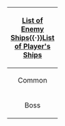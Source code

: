 <center>
{| class="wikitable mw-collapsible mw-collapsed"
|-
!colspan=4 align=center|[[Enemy Vessel|List of Enemy Ships]]{{·}}[[Ship|List of Player's Ships]]
|-
| style="width: 60px;text-align: center;" rowspan=8| Common
| style="width: 50px;text-align: center;"| Destroyers
|colspan=2|
[[Destroyer I-Class]]{{·}}
[[Destroyer Ro-Class]]{{·}}
[[Destroyer Ha-Class]]{{·}}
[[Destroyer Ni-Class]]
|-
| style="width: 50px;text-align: center;"| Cruisers
|colspan=2|
[[Light Cruiser Ho-Class]]{{·}}
[[Light Cruiser He-Class]]{{·}}
[[Light Cruiser To-Class]]{{·}}
[[Light Cruiser Tsu-Class]]{{·}}
[[Torpedo Cruiser Chi-Class]]{{·}}
[[Heavy Cruiser Ri-Class]]{{·}}
[[Heavy Cruiser Ne-Class]]
|-
| style="width: 50px;text-align: center;"| Carriers
|colspan=2|
[[Light Carrier Nu-Class]]{{·}}
[[Standard Carrier Wo-Class]]
|-
| style="width: 50px;text-align: center;"| Battleships
|colspan=2|
[[Battleship Ru-Class]]{{·}}
[[Battleship Ta-Class]]{{·}}
[[Battleship Re-Class]]
|-
| style="width: 50px;text-align: center;"| Transports
|colspan=2|
[[Transport Ship Wa-Class]]
|-
| style="width: 50px;text-align: center;"| Submarines
|colspan=2|
[[Submarine Ka-Class]]{{·}}
[[Submarine Yo-Class]]{{·}}
[[Submarine So-Class]]
|-
| style="text-align: center;"| Fortresses
|colspan=2|
[[Floating Fortress]]{{·}}
[[Escort Fortress]]
|-
| style="width: 50px;text-align: center;"| Imps
|colspan=2|[[PT Imp Pack]]{{·}}[[Artillery Imp]]
|-
| style="text-align: center;" rowspan=31| Boss
|&nbsp;
!Demon!!Princess
|-
| style="text-align: center;" rowspan=19| Ships
|&nbsp;||[[Destroyer Princess]]
|-
|[[Destroyer Water Demon]]||&nbsp;
|-
|[[Ancient Destroyer Demon]]||[[Destroyer Ancient Princess]]
|-
|&nbsp;||[[Air Defense Princess]]
|-
|[[Light Cruiser Demon]]||[[Light Cruiser Princess]]
|-
|&nbsp;||[[Heavy Cruiser Princess]]
|-
|&nbsp;||[[Heavy Cruiser Summer Princess]]
|-
|&nbsp;||[[Battleship Princess]]
|-
|[[Battleship Water Demon]]||&nbsp;
|-
|&nbsp;||[[Battleship Summer Princess]]
|-

|[[Aircraft Carrier Demon]]||[[Aircraft Carrier Princess]]
|-
|[[Aircraft Carrier Water Demon]]||&nbsp;
|-
|&nbsp;||[[Seaplane Tender Princess]]
|-
|&nbsp;||[[Submarine Princess]]
|-
|&nbsp;||[[Submarine Summer Princess]]
|-
|[[Armored Carrier Demon]]||[[Armored Carrier Princess]]
|-
|[[Southern Demon]]||&nbsp;
|-
|[[Southern War Demon]]||[[Southern War Princess]]
|-
|[[Anchorage Demon]]||[[Anchorage Princess]]
|-
| style="text-align: center;" rowspan=11| Installations
|[[Anchorage Water Demon]]||
|-
|&nbsp;||[[Harbour Princess]]
|-
|&nbsp;||[[Harbour Summer Princess]]
|-
|[[Harbour Water Demon]]||
|-
|[[Isolated Island Demon]]||[[Isolated Island Princess]]
|-
|&nbsp;||[[Airfield Princess]]
|-
|&nbsp;||[[Northern Princess]]
|-
|&nbsp;||[[Midway Princess]]
|-
|&nbsp;||[[Supply Depot Princess]]
|-
|&nbsp;||[[Lycoris Princess]]
|-
|&nbsp;||[[Central Princess]]
|}
</center>